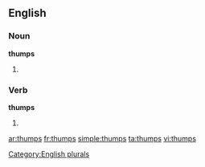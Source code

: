 
==English==

===Noun===
'''thumps'''

# {{plural of |[[thump]]}}

===Verb===
'''thumps'''

# {{third-person singular of|thump}}

[[Category:English plurals]]

[[ar:thumps]]
[[fr:thumps]]
[[simple:thumps]]
[[ta:thumps]]
[[vi:thumps]]